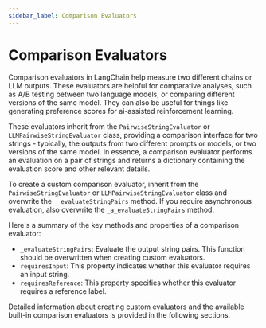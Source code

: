 ```yaml
---
sidebar_label: Comparison Evaluators
---
```


# Comparison Evaluators

Comparison evaluators in LangChain help measure two different chains or LLM outputs. These evaluators are helpful for comparative analyses, such as A/B testing between two language models, or comparing different versions of the same model. They can also be useful for things like generating preference scores for ai-assisted reinforcement learning.

These evaluators inherit from the `PairwiseStringEvaluator` or `LLMPairwiseStringEvaluator` class, providing a comparison interface for two strings - typically, the outputs from two different prompts or models, or two versions of the same model. In essence, a comparison evaluator performs an evaluation on a pair of strings and returns a dictionary containing the evaluation score and other relevant details.

To create a custom comparison evaluator, inherit from the `PairwiseStringEvaluator` or `LLMPairwiseStringEvaluator` class and overwrite the `__evaluateStringPairs` method. If you require asynchronous evaluation, also overwrite the `_a_evaluateStringPairs` method.

Here's a summary of the key methods and properties of a comparison evaluator:

- `_evaluateStringPairs`: Evaluate the output string pairs. This function should be overwritten when creating custom evaluators.
- `requiresInput`: This property indicates whether this evaluator requires an input string.
- `requiresReference`: This property specifies whether this evaluator requires a reference label.

Detailed information about creating custom evaluators and the available built-in comparison evaluators is provided in the following sections.


<DocCardList />
